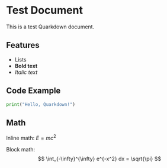 # Test Document

This is a test Quarkdown document.

## Features

- Lists
- **Bold text**
- *Italic text*

## Code Example

```python
print("Hello, Quarkdown!")
```

## Math

Inline math: $E = mc^2$

Block math:
$$
\int_{-\infty}^{\infty} e^{-x^2} dx = \sqrt{\pi}
$$